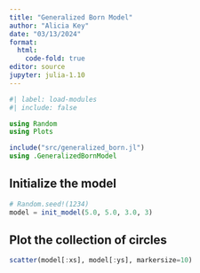 ```yaml
---
title: "Generalized Born Model"
author: "Alicia Key"
date: "03/13/2024"
format:
  html:
    code-fold: true
editor: source
jupyter: julia-1.10
---
```


```julia
#| label: load-modules
#| include: false

using Random
using Plots

include("src/generalized_born.jl")
using .GeneralizedBornModel
```

## Initialize the model

```julia
# Random.seed!(1234)
model = init_model(5.0, 5.0, 3.0, 3)
```

## Plot the collection of circles

```julia
scatter(model[:xs], model[:ys], markersize=10)
```
